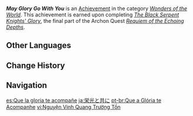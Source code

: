 {{Achievement Infobox
|id           = 84063
|order id     = 5042
|category     = Wonders of the World
|description  = Complete "[[Requiem of the Echoing Depths]]"
|requirements = 
|primogems    = 10
|tracking     = 
|hidden       = 1
|quest        = Requiem of the Echoing Depths
|type         = Quest
}}
'''''May Glory Go With You''''' is an [[Achievement]] in the category ''[[Wonders of the World]]''. This achievement is earned upon completing ''[[The Black Serpent Knights' Glory]]'', the final part of the Archon Quest ''[[Requiem of the Echoing Depths]]''.
<!--
==Trivia==

==Video Guides==
{{EVT
|video1   = 
|caption1 = 
}}
-->
==Other Languages==
{{Other Languages
|en      = May Glory Go With You
|zhs     = 愿荣光同在
|zhs_rm  = Yuàn Róngguāng Tóngzài
|zht     = 願榮光同在
|zht_rm  = Yuàn Róngguāng Tóngzài
|zh_tl   = May Glory Go With You
|ja      = 栄光と共に
|ja_rm   = Eikou to Tomo ni
|ja_tl   = With Glory
|ko      = 영광과 함께하길
|ko_rm   = Yeonggwang-gwa Hamkkehagil
|ko_tl   = May Glory Go With You
|es      = Que la gloria te acompañe
|es_tl   = May Glory Accompany You
|fr      = Que la gloire vous accompagne
|fr_tl   = May Glory Go With You
|ru      = Да пребудет с тобой слава
|ru_tl   = May Glory Stay With You
|th      = ขอความรุ่งโรจน์จงสถิตอยู่กับท่าน
|th_rm   = 
|th_tl   = 
|vi      = Nguyện Vinh Quang Trường Tồn
|vi_tl   = 
|de      = Möge der Ruhm mit dir sein!
|de_tl   = May the Glory Be With You!
|id      = Kemuliaan Selalu Menyertaimu!
|id_tl   = May Glory Always Be With You!
|pt      = Que a Glória te Acompanhe
|pt_tl   = 
|tr      = İhtişam Seninle Olsun
|tr_tl   = May Glory Go With You
|it      = Che la gloria sia con te
|it_tl   = 
}}

==Change History==
{{Change History|2.6}}
<!--
==References==
{{Reflist}}
-->
==Navigation==
{{Achievement Navbox|Wonders of the World|Quest}}

[[es:Que la gloria te acompañe]]
[[ja:栄光と共に]]
[[pt-br:Que a Glória te Acompanhe]]
[[vi:Nguyện Vinh Quang Trường Tồn]]
